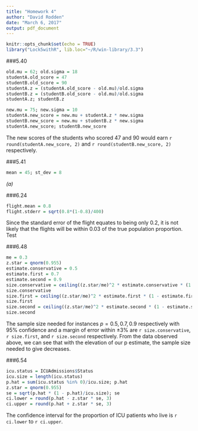 ```yaml
---
title: "Homework 4"
author: "David Rodden"
date: "March 6, 2017"
output: pdf_document
---
```


```r
knitr::opts_chunk$set(echo = TRUE)
library("Lock5withR", lib.loc="~/R/win-library/3.3")
```

###5.40
```r
old.mu = 62; old.sigma = 18
studentA.old_score = 47
studentB.old_score = 90
studentA.z = (studentA.old_score - old.mu)/old.sigma
studentB.z = (studentB.old_score - old.mu)/old.sigma
studentA.z; studentB.z

new.mu = 75; new.sigma = 10
studentA.new_score = new.mu + studentA.z * new.sigma
studentB.new_score = new.mu + studentB.z * new.sigma
studentA.new_score; studentB.new_score
```

The new scores of the students who scored 47 and 90 would earn `r round(studentA.new_score, 2)` and `r round(studentB.new_score, 2)` respectively.

###5.41

```r
mean = 45; st_dev = 8

```
*(a)*


###6.24

```r
flight.mean = 0.8
flight.stderr = sqrt(0.8*(1-0.8)/400)
```
Since the standard error of the flight equates to being only 0.2, it is not likely that the flights will be within 0.03 of the true population proportion.
Test

###6.48

```r
me = 0.3
z.star = qnorm(0.955)
estimate.conservative = 0.5
estimate.first = 0.7
estimate.second = 0.9
size.conservative = ceiling((z.star/me)^2 * estimate.conservative * (1 - estimate.conservative))
size.conservative
size.first = ceiling((z.star/me)^2 * estimate.first * (1 - estimate.first))
size.first
size.second = ceiling((z.star/me)^2 * estimate.second * (1 - estimate.second))
size.second
```
The sample size needed for instances $p = 0.5, 0.7, 0.9$ respectively with $95$% confidence and a margin of error within $\pm3$% are `r size.conservative`, `r size.first`, and `r size.second` respectively.
From the data observed above, we can see that with the elevation of our p estimate, the sample size needed to give decreases.

###6.54

```r
icu.status = ICUAdmissions$Status
icu.size = length(icu.status)
p.hat = sum(icu.status %in% 0)/icu.size; p.hat
z.star = qnorm(0.955)
se = sqrt(p.hat * (1 - p.hat)/icu.size); se
ci.lower = round(p.hat - z.star * se, 3)
ci.upper = round(p.hat + z.star * se, 3)
```
The confidence interval for the proportion of ICU patients who live is `r ci.lower` to `r ci.upper`.